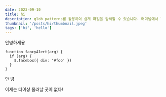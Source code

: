 ```yaml
---
date: 2023-09-10
title: hi
description: glob patterns를 활용하여 쉽게 파일을 탐색할 수 있습니다. 터미널에서 ls src/**/*.tsx을 입력하면 어떤 결과가 나올지 쉽게 유추하실 수 있을 것입니다. 다양한 언어에서 이를 지원하고 있으며 NodeJS 환경에서도 이를 활용할 수 있습니다.
thumbnail: '/posts/hi/thumbnail.jpeg'
tags: ['hi', 'hello']
---
```


안녕하세용

```jsx:index showLineNumbers
function fancyAlert(arg) {
  if (arg) {
    $.facebox({ div: '#foo' })
  }
}
```

안
녕

이제는
더이상
물러날 곳이 없다!
